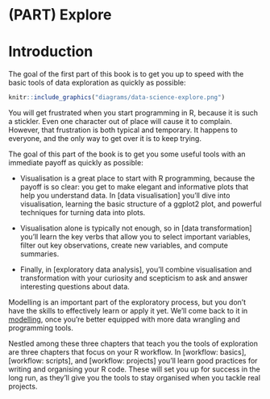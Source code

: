# (PART) Explore {-}

# Introduction {#explore-intro}

The goal of the first part of this book is to get you up to speed with the basic tools of data exploration as quickly as possible:

```r
knitr::include_graphics("diagrams/data-science-explore.png")
```

You will get frustrated when you start programming in R, because it is such a stickler. Even one character out of place will cause it to complain. However, that frustration is both typical and temporary. It happens to everyone, and the only way to get over it is to keep trying.

The goal of this part of the book is to get you some useful tools with an immediate payoff as quickly as possible:

*   Visualisation is a great place to start with R programming, because the 
    payoff is so clear: you get to make elegant and informative plots that help 
    you understand data. In [data visualisation] you'll dive into visualisation, 
    learning the basic structure of a ggplot2 plot, and powerful techniques for 
    turning data into plots. 

*   Visualisation alone is typically not enough, so in [data transformation] 
    you'll learn the key verbs that allow you to select important variables, 
    filter out key observations, create new variables, and compute summaries.
  
*   Finally, in [exploratory data analysis], you'll combine visualisation and
    transformation with your curiosity and scepticism to ask and answer 
    interesting questions about data.

Modelling is an important part of the exploratory process, but you don't have the skills to effectively learn or apply it yet. We'll come back to it in [modelling](#model-intro), once you're better equipped with more data wrangling and programming tools.

Nestled among these three chapters that teach you the tools of exploration are three chapters that focus on your R workflow. In [workflow: basics], [workflow: scripts], and [workflow: projects] you'll learn good practices for writing and organising your R code. These will set you up for success in the long run, as they'll give you the tools to stay organised when you tackle real projects.
